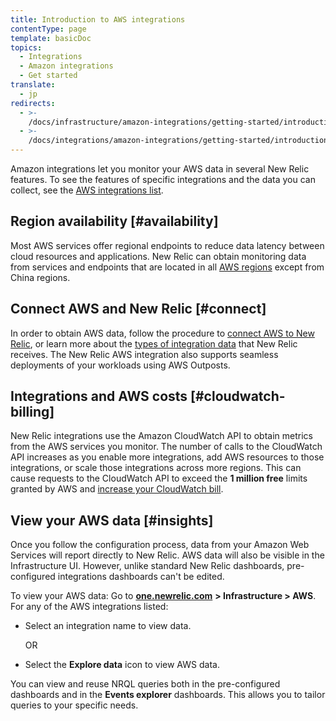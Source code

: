 ```yaml
---
title: Introduction to AWS integrations
contentType: page
template: basicDoc
topics:
  - Integrations
  - Amazon integrations
  - Get started
translate:
  - jp
redirects:
  - >-
    /docs/infrastructure/amazon-integrations/getting-started/introduction-aws-integrations
  - >-
    /docs/integrations/amazon-integrations/getting-started/introduction-aws-integrations
---
```


Amazon integrations let you monitor your AWS data in several New Relic features. To see the features of specific integrations and the data you can collect, see the [AWS integrations list](/docs/infrastructure/amazon-integrations/aws-integrations-list).

## Region availability [#availability]

Most AWS services offer regional endpoints to reduce data latency between cloud resources and applications. New Relic can obtain monitoring data from services and endpoints that are located in all [AWS regions](http://docs.aws.amazon.com/general/latest/gr/rande.html) except from China regions.

## Connect AWS and New Relic [#connect]

In order to obtain AWS data, follow the procedure to [connect AWS to New Relic](/docs/infrastructure/amazon-integrations/getting-started/connect-aws-services-infrastructure), or learn more about the [types of integration data](/docs/infrastructure/integrations-getting-started/getting-started/understand-integration-data-data-types) that New Relic receives. The New Relic AWS integration also supports seamless deployments of your workloads using AWS Outposts.

## Integrations and AWS costs [#cloudwatch-billing]

New Relic integrations use the Amazon CloudWatch API to obtain metrics from the AWS services you monitor. The number of calls to the CloudWatch API increases as you enable more integrations, add AWS resources to those integrations, or scale those integrations across more regions. This can cause requests to the CloudWatch API to exceed the **1 million free** limits granted by AWS and [increase your CloudWatch bill](/docs/infrastructure/amazon-integrations/troubleshooting/cloudwatch-billing-increase).

## View your AWS data [#insights]

Once you follow the configuration process, data from your Amazon Web Services will report directly to New Relic. AWS data will also be visible in the Infrastructure UI. However, unlike standard New Relic dashboards, pre-configured integrations dashboards can't be edited.

To view your AWS data: Go to [**one.newrelic.com**](http://one.newrelic.com) **> Infrastructure > AWS**. For any of the AWS integrations listed:

* Select an integration name to view data.

  OR
* Select the **Explore data** <Icon name="fe-database"/>
  icon to view AWS data.

You can view and reuse NRQL queries both in the pre-configured dashboards and in the **Events explorer** dashboards. This allows you to tailor queries to your specific needs.
